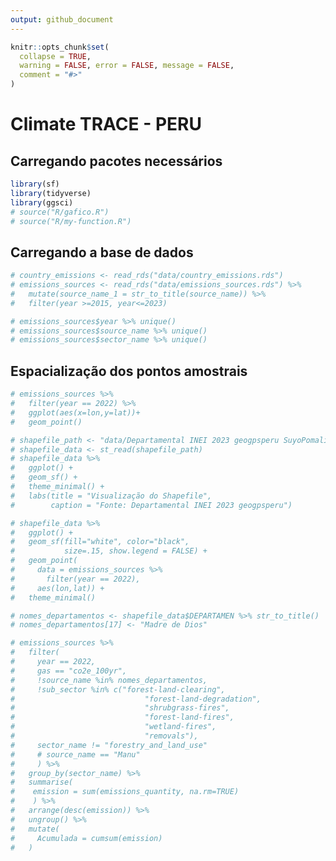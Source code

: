 ```yaml
---
output: github_document
---
```


<!-- README.md is generated from README.Rmd. Please edit that file -->

```r
knitr::opts_chunk$set(
  collapse = TRUE,
  warning = FALSE, error = FALSE, message = FALSE,
  comment = "#>"
)
```

# Climate TRACE - PERU

## Carregando pacotes necessários
```r
library(sf)
library(tidyverse)
library(ggsci)
# source("R/gafico.R")
# source("R/my-function.R")
```

## Carregando a base de dados

```r
# country_emissions <- read_rds("data/country_emissions.rds")
# emissions_sources <- read_rds("data/emissions_sources.rds") %>% 
#   mutate(source_name_1 = str_to_title(source_name)) %>% 
#   filter(year >=2015, year<=2023)

# emissions_sources$year %>% unique()
# emissions_sources$source_name %>% unique()
# emissions_sources$sector_name %>% unique()
```

## Espacialização dos pontos amostrais
```r
# emissions_sources %>%
#   filter(year == 2022) %>%
#   ggplot(aes(x=lon,y=lat))+
#   geom_point()
```

```r
# shapefile_path <- "data/Departamental INEI 2023 geogpsperu SuyoPomalia/"
# shapefile_data <- st_read(shapefile_path)
# shapefile_data %>%  
#   ggplot() +
#   geom_sf() +
#   theme_minimal() +
#   labs(title = "Visualização do Shapefile",
#        caption = "Fonte: Departamental INEI 2023 geogpsperu")
```

```r
# shapefile_data %>% 
#   ggplot() +
#   geom_sf(fill="white", color="black",
#           size=.15, show.legend = FALSE) +
#   geom_point(
#     data = emissions_sources %>%
#       filter(year == 2022),
#     aes(lon,lat)) +
#   theme_minimal()
```

```r
# nomes_departamentos <- shapefile_data$DEPARTAMEN %>% str_to_title()
# nomes_departamentos[17] <- "Madre de Dios"
```


```r
# emissions_sources %>% 
#   filter(
#     year == 2022,
#     gas == "co2e_100yr",
#     !source_name %in% nomes_departamentos,
#     !sub_sector %in% c("forest-land-clearing",
#                             "forest-land-degradation",
#                             "shrubgrass-fires",
#                             "forest-land-fires",
#                             "wetland-fires",
#                             "removals"),
#     sector_name != "forestry_and_land_use"
#     # source_name == "Manu"
#     ) %>% 
#   group_by(sector_name) %>% 
#   summarise(
#    emission = sum(emissions_quantity, na.rm=TRUE)
#    ) %>% 
#   arrange(desc(emission)) %>% 
#   ungroup() %>% 
#   mutate(
#     Acumulada = cumsum(emission)
#   )
```

